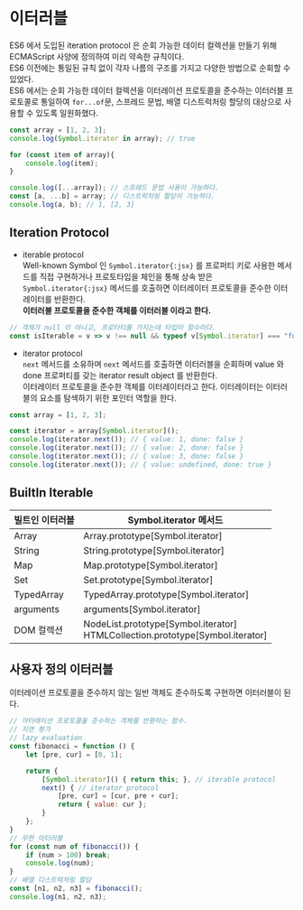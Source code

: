 # 이터러블

ES6 에서 도입된 iteration protocol 은 순회 가능한 데이터 컬렉션을 만들기 위해 ECMAScript 사양에 정의하여 미리 약속한 규칙이다.<br/>
ES6 이전에는 통일된 규칙 없이 각자 나름의 구조를 가지고 다양한 방법으로 순회할 수 있었다.<br/>
ES6 에서는 순회 가능한 데이터 컬렉션을 이터레이션 프로토콜을 준수하는 이터러블 프로토콜로 통일하여 `for...of`문, 스프레드 문법, 배열 디스트럭처링 할당의 대상으로 사용할 수 있도록 일원화했다.<br/>
```javascript copy
const array = [1, 2, 3];
console.log(Symbol.iterator in array); // true

for (const item of array){
    console.log(item);
}

console.log([...array]); // 스프레드 문법 사용이 가능하다.
const [a, ...b] = array; // 디스트럭처링 할당이 가능하다.
console.log(a, b); // 1, [2, 3]
```

## Iteration Protocol

- iterable protocol<br/>
Well-known Symbol 인 `Symbol.iterator{:jsx}` 를 프로퍼티 키로 사용한 메서드를 직접 구현하거나 프로토타입을 체인을 통해 상속 받은 `Symbol.iterator{:jsx}` 메서드를 호출하면 이터레이터 프로토콜을 준수한 이터레이터를 반환한다.<br/>
**이터러블 프로토콜을 준수한 객체를 이터러블 이라고 한다.**<br/>
```javascript copy filename="이터러블 확인"
// 객체가 null 이 아니고, 프로터티를 가지는데 타입이 함수이다.
const isIterable = v => v !== null && typeof v[Symbol.iterator] === "function";
```
- iterator protocol<br/>
`next` 메서드를 소유하며 `next` 메서드를 호출하면 이터러블을 순회하며 value 와 done 프로퍼티를 갖는 iterator result object 를 반환한다.<br/>
이터레이터 프로토콜을 준수한 객체를 이터레이터라고 한다. 이터레이터는 이터러블의 요소를 탐색하기 위한 포인터 역할을 한다.
```javascript copy
const array = [1, 2, 3];

const iterator = array[Symbol.iterator]();
console.log(iterator.next()); // { value: 1, done: false }
console.log(iterator.next()); // { value: 2, done: false }
console.log(iterator.next()); // { value: 3, done: false }
console.log(iterator.next()); // { value: undefined, done: true }
```

## BuiltIn Iterable

| **빌트인 이터러블** | **Symbol.iterator 메서드**                                                                                                             |
| --------------- | --------------------------------------------------------------------------------------------------------------------------- |
| Array           | Array.prototype[Symbol.iterator] |
| String          | String.prototype[Symbol.iterator] |
| Map             | Map.prototype[Symbol.iterator] |
| Set             | Set.prototype[Symbol.iterator] |
| TypedArray      | TypedArray.prototype[Symbol.iterator] |
| arguments       | arguments[Symbol.iterator] |
| DOM 컬렉션        | NodeList.prototype[Symbol.iterator]<br/>HTMLCollection.prototype[Symbol.iterator]  |


## 사용자 정의 이터러블

이터레이션 프로토콜을 준수하지 않는 일반 객체도 준수하도록 구현하면 이터러블이 된다.

```javascript copy
// 아터래이션 프로토콜울 준수하는 객체를 반환하는 함수.
// 지연 평가
// lazy evaluation
const fibonacci = function () {
    let [pre, cur] = [0, 1];

    return {
        [Symbol.iterator]() { return this; }, // iterable protocol
        next() { // iterator protocol
            [pre, cur] = [cur, pre + cur];
            return { value: cur };
        }
    };
}
// 무한 이터러블
for (const num of fibonacci()) {
    if (num > 100) break;
    console.log(num);
}
// 배열 디스트럭처링 할당
const [n1, n2, n3] = fibonacci();
console.log(n1, n2, n3);
```